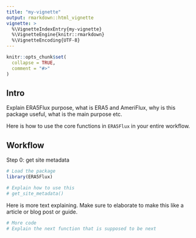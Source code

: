 ```yaml
---
title: "my-vignette"
output: rmarkdown::html_vignette
vignette: >
  %\VignetteIndexEntry{my-vignette}
  %\VignetteEngine{knitr::rmarkdown}
  %\VignetteEncoding{UTF-8}
---
```


```r
knitr::opts_chunk$set(
  collapse = TRUE,
  comment = "#>"
)
```

## Intro 

Explain ERA5Flux purpose, what is ERA5 and AmeriFlux, why is this package useful, what is the main purpose etc.

Here is how to use the core functions in `ERA5Flux` in your entire workflow.

## Workflow 

Step 0: get site metadata
```r
# Load the package
library(ERA5Flux)

# Explain how to use this
# get_site_metadata()
```

Here is more text explaining. Make sure to elaborate to make this like a article or blog post or guide.

```r
# More code
# Explain the next function that is supposed to be next

```




